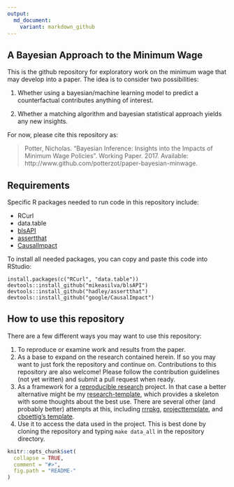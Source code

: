 ```yaml
---
output:
  md_document:
    variant: markdown_github
---
```


<!-- README.md is generated from README.Rmd. Please edit that file -->

## A Bayesian Approach to the Minimum Wage

This is the github repository for exploratory work on the minimum wage that may develop into a paper. The idea is to consider two possibilities:

1. Whether using a bayesian/machine learning model to predict a counterfactual contributes anything of interest.

2. Whether a matching algorithm and bayesian statistical approach yields any new insights.

For now, please cite this repository as:

>  Potter, Nicholas. "Bayesian Inference: Insights into the Impacts of Minimum Wage Policies". Working Paper. 2017. Available: http://www.github.com/potterzot/paper-bayesian-minwage.

## Requirements
Specific R packages needed to run code in this repository include:

* RCurl
* data.table
* [blsAPI](https://github.com/mikeasilva/blsAPI)
* [assertthat](https://github.com/hadley/assertthat)
* [CausalImpact](https://github.com/google/CausalImpact)

To install all needed packages, you can copy and paste this code into RStudio:

```
install.packages(c("RCurl", "data.table"))
devtools::install_github("mikeasilva/blsAPI")
devtools::install_github("hadley/assertthat")
devtools::install_github("google/CausalImpact")
```

## How to use this repository
There are a few different ways you may want to use this repository:

1. To reproduce or examine work and results from the paper.
2. As a base to expand on the research contained herein. If so you may want to just fork the repository and continue on. Contributions to this repository are also welcome! Please follow the contribution guidelines (not yet written) and submit a pull request when ready.
3. As a framework for a [reproducible research](http://kbroman.org/Tools4RR/) project. In that case a better alternative might be my [research-template](github.com/potterzot/research-template), which provides a skeleton with some thoughts about the best use. There are several other (and probably better) attempts at this, including [rrrpkg](https://github.com/ropensci/rrrpkg), [projecttemplate](http://projecttemplate.net/), and [cboettig's template](https://github.com/cboettig/template).
3. Use it to access the data used in the project. This is best done by cloning the repository and typing `make data_all` in the repository directory.

```r
knitr::opts_chunk$set(
  collapse = TRUE,
  comment = "#>",
  fig.path = "README-"
)
```
